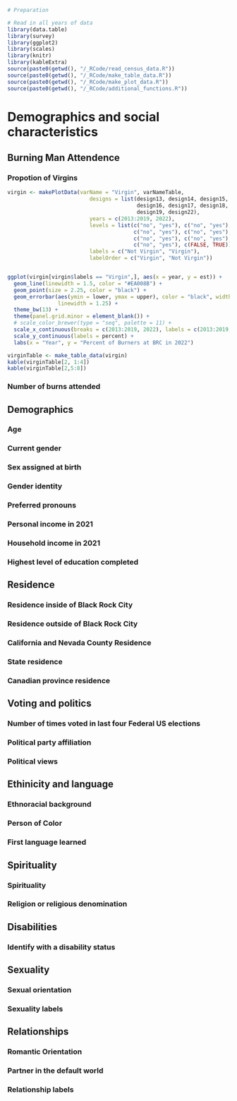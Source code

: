 ```{r, echo = FALSE, warning = FALSE, message = FALSE}
# Preparation

# Read in all years of data
library(data.table)
library(survey)
library(ggplot2)
library(scales)
library(knitr)
library(kableExtra)
source(paste0(getwd(), "/_RCode/read_census_data.R"))
source(paste0(getwd(), "/_RCode/make_table_data.R"))
source(paste0(getwd(), "/_RCode/make_plot_data.R"))
source(paste0(getwd(), "/_RCode/additional_functions.R"))
```


# Demographics and social characteristics {#sociodemo}

## Burning Man Attendence

### Propotion of Virgins
```{r, echo = FALSE}
virgin <- makePlotData(varName = "Virgin", varNameTable,
                          designs = list(design13, design14, design15, 
                                         design16, design17, design18, 
                                         design19, design22),
                          years = c(2013:2019, 2022), 
                          levels = list(c("no", "yes"), c("no", "yes"),
                                        c("no", "yes"), c("no", "yes"),
                                        c("no", "yes"), c("no", "yes"),
                                        c("no", "yes"), c(FALSE, TRUE)),
                          labels = c("Not Virgin", "Virgin"),
                          labelOrder = c("Virgin", "Not Virgin"))


ggplot(virgin[virgin$labels == "Virgin",], aes(x = year, y = est)) +
  geom_line(linewidth = 1.5, color = "#EA008B") +
  geom_point(size = 2.25, color = "black") +
  geom_errorbar(aes(ymin = lower, ymax = upper), color = "black", width = 0.2,
                linewidth = 1.25) +
  theme_bw(13) +
  theme(panel.grid.minor = element_blank()) +
  # scale_color_brewer(type = "seq", palette = 11) +
  scale_x_continuous(breaks = c(2013:2019, 2022), labels = c(2013:2019, 2022)) +
  scale_y_continuous(labels = percent) +
  labs(x = "Year", y = "Percent of Burners at BRC in 2022")

virginTable <- make_table_data(virgin)
kable(virginTable[2, 1:4])
kable(virginTable[2,5:8])
```




### Number of burns attended




<!-- Other ideas?  Average number of burns attended without a break? -->



## Demographics

### Age


### Current gender




### Sex assigned at birth


### Gender identity



<!--  Do you consider yourself to be any of the following (transperson etc.) -->


### Preferred pronouns


### Personal income in 2021


### Household income in 2021


### Highest level of education completed


## Residence

### Residence inside of Black Rock City


### Residence outside of Black Rock City


### California and Nevada County Residence

<!-- ZIP Code converted to county and maybe smoothed -->

### State residence

<!-- ZIP code converted to state -->

### Canadian province residence

<!-- Postal code converted to province -->

## Voting and politics

### Number of times voted in last four Federal US elections 

<!-- Combine with voting eligiblity -->

### Political party affiliation



### Political views



## Ethinicity and language

### Ethnoracial background



### Person of Color



### First language learned


## Spirituality

### Spirituality



### Religion or religious denomination

<!-- Something needs to be done to address the multiple religions selection, not sure what -->

## Disabilities

### Identify with a disability status

<!-- Maybe separate into binary yes/no and categories if yes? -->


## Sexuality

### Sexual orientation



### Sexuality labels



## Relationships

### Romantic Orientation



### Partner in the default world



### Relationship labels